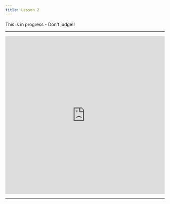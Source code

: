 ```yaml
---
title: Lesson 2
---
```


This is in progress - Don't judge!!

---

<iframe src="https://editor.p5js.org/williepain/embed/_UQ760clL"
    allow="camera; display-capture; picture-in-picture"
    width="100%" height="500" style="border:none;">
</iframe>

---
